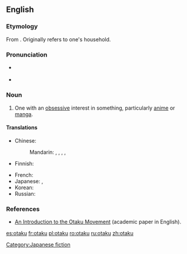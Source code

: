{{was wotd|2008|June|20}}
==English==
{{wikipedia}}

===Etymology===
From {{etyl|ja}} {{term|おたく||geek, nerd|lang=ja}}.  Originally refers to one's household.

===Pronunciation===
* {{a|US}} {{IPA|/ɔˈtɑ.ku/}}
* {{audio|en-us-otaku.ogg|Audio (US)}}

===Noun===
{{en-noun}}

# {{fandom}} One with an [[obsessive]] interest in something, particularly [[anime]] or [[manga]].

====Translations====
{{trans-top|one with an obsessive interest}}
* Chinese:
*: Mandarin: {{qualifier|male nerd}} {{t-|cmn|宅男|tr=zháinán|sc=Hani}}, {{qualifier|female nerd}} {{t-|cmn|宅女|tr=zháinǚ|sc=Hani}}, {{qualifier|fan}} {{t-|cmn|粉絲|sc=Hani}}, {{t-|cmn|粉丝|tr=fěnsī|sc=Hani}}, {{qualifier|one obsessed with Japanese things}} {{t|cmn|哈日族|tr=hāRìzú|sc=Hani}}
* Finnish: {{t-|fi|otaku}}
{{trans-mid}}
* French: {{t|fr|otaku|m|f}}
* Japanese: {{t-|ja|オタク|tr=otaku}}, {{t+|ja|おたく|tr=otaku}}
* Korean: {{t|ko|오타쿠|tr=otaku}}
* Russian: {{t+|ru|отаку|m|f|tr=otáku}} {{indeclinable}}
{{trans-bottom}}

===References===
* [http://www.brunel.ac.uk/4042/entertext4.1/lamarre1.pdf An Introduction to the Otaku Movement] (academic paper in English).

[[Category:Japanese fiction]]

[[es:otaku]]
[[fr:otaku]]
[[pl:otaku]]
[[ro:otaku]]
[[ru:otaku]]
[[zh:otaku]]